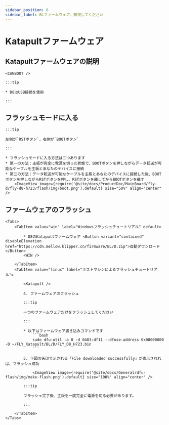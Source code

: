 ```yaml
---
sidebar_position: 6
sidebar_label: BLファームウェア、無視してください
---
```







# Katapultファームウェア

## Katapultファームウェアの説明

    <CANBOOT />

    :::tip

    * D8はUSB接続を使用

    :::

## フラッシュモードに入る

    :::tip

    左側が`RSTボタン`、右側が`BOOTボタン`

    :::

    * フラッシュモードに入る方法は二つあります
    * 第一の方法：主板が完全に電源を切った状態で、BOOTボタンを押しながらデータ転送が可能なケーブルを主板とあなたのデバイスに接続
    * 第二の方法：データ転送が可能なケーブルを主板とあなたのデバイスに接続した後、BOOTボタンを押しながらRSTボタンを押し、RSTボタンを離してからBOOTボタンを離す
        <ImageView image={require('@site/docs/ProductDoc/MainBoard/fly-d/fly-d8-h723/flash/img/boot.png').default} size="50%" align="center" />

## ファームウェアのフラッシュ
    <Tabs>
        <TabItem value="win" label="Windowsフラッシュチュートリアル" default>

            * D8のKatapultファームウェア <Button variant="contained" disableElevation href="https://cdn.mellow.klipper.cn/firmware/BL/D.zip">自動ダウンロード</Button>
            <WIN />

        </TabItem>
        <TabItem value="linux" label="ホストマシンによるフラッシュチュートリアル">

            <Katapult />

            4. ファームウェアのフラッシュ

            :::tip

            一つのファームウェアだけをフラッシュしてください

            :::

            * 以下はファームウェア書き込みコマンドです
                ```bash
                sudo dfu-util -a 0 -d 0483:df11 --dfuse-address 0x08000000 -D ~/FLY_Katapult/BL/D/FLY_D8_H723.bin
                ```

            5. 下図の矢印で示される「File downloaded successfully」が表示されれば、フラッシュ成功

                <ImageView image={require('@site/docs/General/dfu-flash/img/make-flash.png').default} size="100%" align="center" />

            :::tip

            フラッシュ完了後、主板を一度完全に電源を切る必要があります。

            :::

        </TabItem>
    </Tabs>